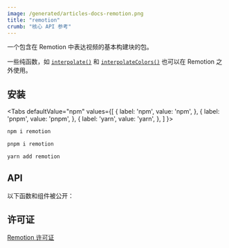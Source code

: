 ```yaml
---
image: /generated/articles-docs-remotion.png
title: "remotion"
crumb: "核心 API 参考"
---
```


一个包含在 Remotion 中表达视频的基本构建块的包。

一些纯函数，如 [`interpolate()`](/docs/interpolate) 和 [`interpolateColors()`](/docs/interpolate-colors) 也可以在 Remotion 之外使用。

## 安装



<Tabs
defaultValue="npm"
values={[
{ label: 'npm', value: 'npm', },
{ label: 'pnpm', value: 'pnpm', },
{ label: 'yarn', value: 'yarn', },
]
}>
<TabItem value="npm">

```bash
npm i remotion
```

  </TabItem>

  <TabItem value="pnpm">

```bash
pnpm i remotion
```

  </TabItem>

  <TabItem value="yarn">

```bash
yarn add remotion
```

  </TabItem>
</Tabs>

## API

以下函数和组件被公开：

<TableOfContents />

## 许可证

[Remotion 许可证](https://remotion.dev/license)

